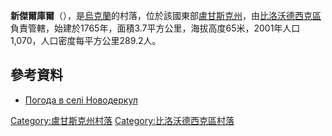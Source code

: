 {{coord|49|7|46|N|39|37|13|E|scale:100000|display=title}}

'''新傑爾庫爾'''（{{lang-uk|Новодеркул}}），是[[烏克蘭|烏克蘭]]的村落，位於該國東部[[盧甘斯克州|盧甘斯克州]]，由[[比洛沃德西克區|比洛沃德西克區]]負責管轄，始建於1765年，面積3.7平方公里，海拔高度65米，2001年人口1,070，人口密度每平方公里289.2人。

==參考資料==
* [http://weather.in.ua/ua/lyganskaja/17551 Погода в селі Новодеркул]

{{DEFAULTSORT:Новодеркул}}
[[Category:盧甘斯克州村落|Category:盧甘斯克州村落]]
[[Category:比洛沃德西克區村落|Category:比洛沃德西克區村落]]


{{Luhansk-geo-stub}}